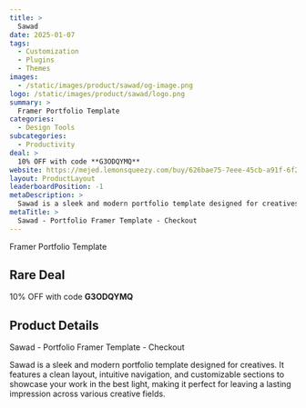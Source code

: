 ```yaml
---
title: >
  Sawad
date: 2025-01-07
tags:
  - Customization
  - Plugins
  - Themes
images:
  - /static/images/product/sawad/og-image.png
logo: /static/images/product/sawad/logo.png
summary: >
  Framer Portfolio Template
categories:
  - Design Tools
subcategories:
  - Productivity
deal: >
  10% OFF with code **G3ODQYMQ**
website: https://mejed.lemonsqueezy.com/buy/626bae75-7eee-45cb-a91f-6f2eb1fbfd1f
layout: ProductLayout
leaderboardPosition: -1
metaDescription: >
  Sawad is a sleek and modern portfolio template designed for creatives. It features a clean layout, intuitive navigation, and customizable sections to showcase your work in the best light, making it perfect for leaving a lasting impression across various creative fields.
metaTitle: >
  Sawad - Portfolio Framer Template - Checkout
---
```

Framer Portfolio Template

## Rare Deal

10% OFF with code **G3ODQYMQ**

## Product Details

Sawad - Portfolio Framer Template - Checkout

Sawad is a sleek and modern portfolio template designed for creatives. It features a clean layout, intuitive navigation, and customizable sections to showcase your work in the best light, making it perfect for leaving a lasting impression across various creative fields.
